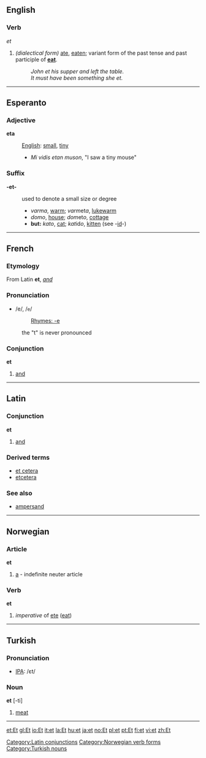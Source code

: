 ==English==

{{rank|medium|ill|eat|843|et|scene|hot|I\'d}}

===Verb===
''et''

# ''(dialectical form)'' [[ate]], [[eaten]]; variant form of the past tense and past participle of '''[[eat]]'''.
#: ''John et his supper and left the table.''
#: ''It must have been something she et.''

----

==Esperanto==
===Adjective===

'''eta'''

:[[English]]: [[small]], [[tiny]]
:*''Mi vidis etan muson'', "I saw a tiny mouse"

===Suffix===
'''-et-'''

: used to denote a small size or degree
:* ''varma'', [[warm]]; ''varm''et''a'', [[lukewarm]]
:* ''domo'', [[house]]; ''dom''et''o'', [[cottage]]
:* '''but:''' ''kato'', [[cat]]; ''kat''id''o'', [[kitten]] (see -[[id]]-)

----

==French==
===Etymology===
From Latin '''et''', ''[[and]]''

===Pronunciation===
*/e/, /<tt>e</tt>/
*:[[Rhymes:French:-e|Rhymes: -e]]
:the "t" is never pronounced

===Conjunction===
'''et'''

# [[and]]

----

==Latin==
===Conjunction===
'''et'''

# [[and]]
{{seeCites}}

===Derived terms===
*[[et cetera]]
*[[etcetera]]

===See also===
*[[ampersand]]

[[Category:Latin conjunctions]]

----

==Norwegian==
===Article===
'''et'''
#[[a]] - indefinite neuter article
===Verb===
[[Category:Norwegian verb forms]]
'''et'''
#''imperative'' of [[ete]] ([[eat]])

----

==Turkish==
===Pronunciation===
*[[w:IPA|IPA]]: /ɛt/
===Noun===
'''et''' [-ti]
#[[meat]]
[[Category:Turkish nouns]]

----

[[et:Et]]
[[gl:Et]]
[[io:Et]]
[[it:et]]
[[la:Et]]
[[hu:et]]
[[ja:et]]
[[no:Et]]
[[pl:et]]
[[pt:Et]]
[[fi:et]]
[[vi:et]]
[[zh:Et]]